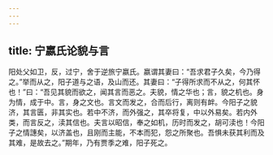 ```yaml
---
---
---
```

title: 宁嬴氏论貌与言
---


阳处父如卫，反，过宁，舍于逆旅宁嬴氏。嬴谓其妻曰：“吾求君子久矣，今乃得之。”举而从之，阳子道与之语，及山而还。其妻曰：“子得所求而不从之，何其怀也！”曰：“吾见其貌而欲之，闻其言而恶之。夫貌，情之华也；言，貌之机也。身为情，成于中。言，身之文也。言文而发之，合而后行，离则有衅。今阳子之貌济，其言匮，非其实也。若中不济，而外强之，其卒将复，中以外易矣。若内外类，而言反之，渎其信也。夫言以昭信，奉之如机，历时而发之，胡可渎也！今阳子之情譓矣，以济盖也，且刚而主能，不本而犯，怨之所聚也。吾惧未获其利而及其难，是故去之。”期年，乃有贾季之难，阳子死之。

